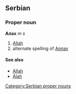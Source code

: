 ==Serbian==
===Proper noun===
'''Алах''' ''m s''
#[[Allah]]
#alternate spelling of [[Аллах]]
====See also====
*[[Allah]]
*[[Alah]]
[[Category:Serbian proper nouns]]